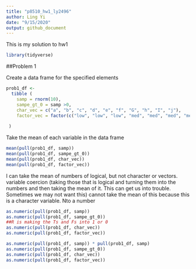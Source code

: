 ```yaml
---
title: "p8510_hw1_ly2496"
author: Ling Yi
date: "9/15/2020"
output: github_document
---
```


This is my solution to hw1

```r
library(tidyverse)
```


##Problem 1

Create a data frame for the specified elements

```r

prob1_df <- 
  tibble (
    samp = rnorm(10),
    sampe_gt_0 = samp >0, 
    char_vec = c("a", "b", "c", "d", "e", "f", "G", "h", "I", "j"),
    factor_vec = factor(c("low", "low", "low", "med", "med", "med", "med", "high", "high", "high"))
 
 ) 

```


Take the mean of each variable in the data frame


```r

mean(pull(prob1_df, samp))
mean(pull(prob1_df, sampe_gt_0))
mean(pull(prob1_df, char_vec))
mean(pull(prob1_df, factor_vec))

```

I can take the mean of numbers of logical, but not character or vectors. 
variable coercion (taking those that is logical and turning them into the numbers and then taking the mean of it. This can get us into trouble. Sometimes we may not want this)
cannot take the mean of this because this is a character variable. Nto a number

```r

as.numeric(pull(prob1_df, samp))
as.numeric(pull(prob1_df, sampe_gt_0))
##R is making the Ts and Fs into 1 or 0
as.numeric(pull(prob1_df, char_vec))
as.numeric(pull(prob1_df, factor_vec))

```

```r
as.numeric(pull(prob1_df, samp)) * pull(prob1_df, samp)
as.numeric(pull(prob1_df, sampe_gt_0))
as.numeric(pull(prob1_df, char_vec))
as.numeric(pull(prob1_df, factor_vec))
```




